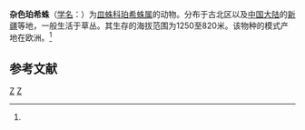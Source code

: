 {{Speciesbox
| taxon = Poeciloneta variegata
| binomial_authority = (Blackwall, 1841)<ref name='id13350'>{{cite web| url =http://www.bioinfo.cn/db05/BjdwSpecies.php?action=view&id=13350| title =杂色珀希蛛| work =《中国动物物种编目数据库》| publisher =中国科学院微生物研究所| author =中国科学院动物研究所| accessdate =2009-04-28| deadurl =yes| archiveurl =https://web.archive.org/web/20160305072646/http://www.bioinfo.cn/db05/BjdwSpecies.php?action=view&id=13350| archivedate =2016-03-05}}</ref>
}}

'''杂色珀希蛛'''（[[学名|学名]]：{{lang|la|''Poeciloneta variegata''}}）为[[皿蛛科|皿蛛科]][[珀希蛛属|珀希蛛属]]的动物。分布于古北区以及[[中国大陆|中国大陆]]的[[新疆|新疆]]等地，一般生活于草丛。其生存的海拔范围为1250至820米。该物种的模式产地在欧洲。<ref name='id13350'/>

== 参考文献 ==
{{reflist}}

{{蜘蛛小作品}}

{{taxonbar}}
[[Category:_1841年描述的动物|Z]]
[[Category:珀希蛛属|Z]]